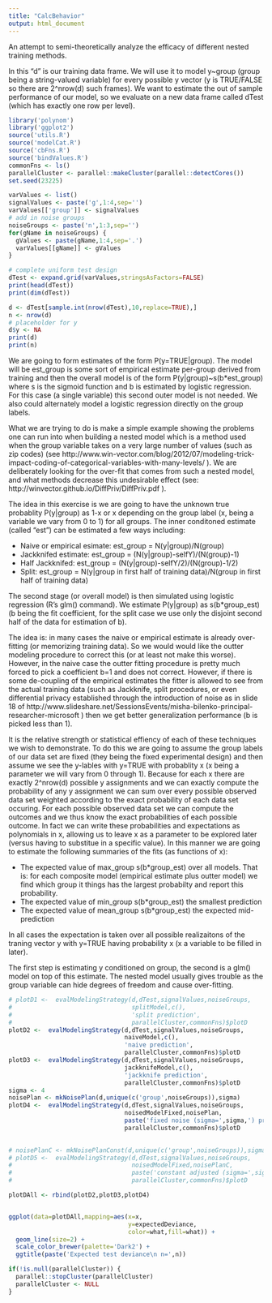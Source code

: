 ```yaml
---
title: "CalcBehavior"
output: html_document
---
```


An attempt to semi-theoretically analyze the efficacy of different nested training
methods.

In this "d" is our training data frame.  We will use it to model y~group (group being a string-valued variable) for every possible y vector (y is TRUE/FALSE so there are 2^nrow(d) such frames).  We want to estimate the out of sample performance of our model, so we evaluate on a new data frame called dTest (which has exactly one row per level).

```r
library('polynom')
library('ggplot2')
source('utils.R')
source('modelCat.R')
source('cbFns.R')
source('bindValues.R')
commonFns <- ls()
parallelCluster <- parallel::makeCluster(parallel::detectCores())
set.seed(23225)

varValues <- list()
signalValues <- paste('g',1:4,sep='')
varValues[['group']] <- signalValues
# add in noise groups
noiseGroups <- paste('n',1:3,sep='')
for(gName in noiseGroups) {
  gValues <- paste(gName,1:4,sep='.')
  varValues[[gName]] <- gValues
}

# complete uniform test design
dTest <- expand.grid(varValues,stringsAsFactors=FALSE)
print(head(dTest))
print(dim(dTest))

d <- dTest[sample.int(nrow(dTest),10,replace=TRUE),]
n <- nrow(d)
# placeholder for y
d$y <- NA
print(d)
print(n)
```


We are going to form estimates of the form P(y=TRUE|group).  The model will
be est_group is some sort of empirical estimate per-group derived from training
and then the overall model is of the form P(y|group)~s(b*est_group) where s is the sigmoid
function and b is estimated by logistic regression.  For this case (a single variable)
this second outer model is not needed.  We also could alternately model a logistic regression directly on the group labels.

What we are trying to do is make a simple example showing the problems one can run
into when building a nested model which is a method used when the group variable takes
on a very large number of values (such as zip codes) (see http://www.win-vector.com/blog/2012/07/modeling-trick-impact-coding-of-categorical-variables-with-many-levels/ ).  We are deliberately looking for the over-fit that comes from such a nested model, and what methods decrease this undesirable effect (see: http://winvector.github.io/DiffPriv/DiffPriv.pdf ).

The idea in this exercise is we are going to have the unknown true probablity P(y|group) as 1-x or x depending on the group label (x, being a variable we vary from 0 to 1) for all groups.  The inner conditoned estimate (called "est") can be estimated a few ways including:

 * Naive or empirical esimate: est_group = N(y|group)/N(group)
 * Jackknifed estimate: est_group = (N(y|group)-selfY)/(N(group)-1)
 * Half Jackknifed: est_group = (N(y|group)-selfY/2)/(N(group)-1/2)
 * Split: est_group = N(y|group in first half of training data)/N(group in first half of training data)

The second stage (or overall model) is then simulated using logistic regression (R's glm() command).  We estimate P(y|group) as s(b*group_est) (b being the fit coefficient, for the split case we use only the disjoint second half of the data for estimation of b).

The idea is: in many cases the naive or empirical estimate is already over-fitting (or memorizing training data).  So we would would like the outter modeling procedure to correct this (or at least not make this worse).  However, in the naive case the outter fitting procedure is pretty much forced to pick a coefficient b=1 and does not correct.  However, if there is some de-coupling of the empirical estimates the fitter is allowed to see from the actual training data (such as Jackknife, split procedures, or even differential privacy established through the introduction of noise as in slide 18 of http://www.slideshare.net/SessionsEvents/misha-bilenko-principal-researcher-microsoft ) then we get better generalization performance (b is picked less than 1).

It is the relative strength or statistical effiency of each of these techniques we wish to demonstrate.  To do this we are going to assume the group labels of our data set are fixed (they being the fixed experimental design) and then assume we see the y-lables with y=TRUE with probablity x (x being a parameter we will vary from 0 through 1).  Because for each x there are exactly 2^nrow(d) possible y assignments and we can exactly compute the probability of any y assignment we can sum over every possible observed data set weighted according to the exact probability of each data set occuring.   For each possible observed data set we can compute the outcomes and we thus know the exact probabilities of each possible outcome.  In fact we can write these probabilities and expectations as polynomials in x, allowing us to leave x as a parameter to be explored later (versus having to substitue in a specific value).  In this manner we are going to estimate the following summaries of the fits (as functions of x):

 * The expected value of max_group s(b*group_est) over all models. That is: for each composite model (empirical estimate plus outter model) we find which group it things has the largest probabilty and report this probability.
 * The expected value of min_group s(b*group_est) the smallest prediction
 * The expected value of mean_group s(b*group_est) the expected mid-prediction
 
In all cases the expectation is taken over all possible realizaitons of the traning vector y with y=TRUE having probability x (x a variable to be filled in later).


The first step is estimating y conditioned on group, the second is a 
glm() model on top of this estimate.  The nested model usually gives trouble as the
group variable can hide degrees of freedom and cause over-fitting.




```r
# plotD1 <-  evalModelingStrategy(d,dTest,signalValues,noiseGroups,
#                                 splitModel,c(),
#                                 'split prediction',
#                                 parallelCluster,commonFns)$plotD
plotD2 <-  evalModelingStrategy(d,dTest,signalValues,noiseGroups,
                                naiveModel,c(),
                                'naive prediction',
                                parallelCluster,commonFns)$plotD
plotD3 <-  evalModelingStrategy(d,dTest,signalValues,noiseGroups,
                                jackknifeModel,c(),
                                'jackknife prediction',
                                parallelCluster,commonFns)$plotD
sigma <- 4
noisePlan <- mkNoisePlan(d,unique(c('group',noiseGroups)),sigma)
plotD4 <-  evalModelingStrategy(d,dTest,signalValues,noiseGroups,
                                noisedModelFixed,noisePlan,
                                paste('fixed noise (sigma=',sigma,') prediction',sep=''),
                                parallelCluster,commonFns)$plotD
                                

# noisePlanC <- mkNoisePlanConst(d,unique(c('group',noiseGroups)),sigma)
# plotD5 <-  evalModelingStrategy(d,dTest,signalValues,noiseGroups,
#                                 noisedModelFixed,noisePlanC,
#                                 paste('constant adjusted (sigma=',sigma,') prediction',sep=''),
#                                 parallelCluster,commonFns)$plotD

```

```r
plotDAll <- rbind(plotD2,plotD3,plotD4)


ggplot(data=plotDAll,mapping=aes(x=x,
                                 y=expectedDeviance,
                                 color=what,fill=what)) +
  geom_line(size=2) +
  scale_color_brewer(palette='Dark2') +
  ggtitle(paste('Expected test deviance\n n=',n))
```

```r
if(!is.null(parallelCluster)) {
  parallel::stopCluster(parallelCluster)
  parallelCluster <- NULL
}
```


